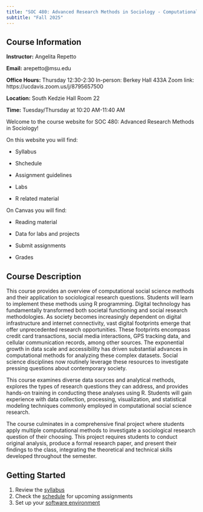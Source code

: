 ```yaml
---
title: "SOC 480: Advanced Research Methods in Sociology - Computational Social Science"
subtitle: "Fall 2025"
---
```


## Course Information

**Instructor:** Angelita Repetto 

**Email:** arepetto@msu.edu

**Office Hours:** Thursday 12:30-2:30 
                  In-person: Berkey Hall 433A 
                  Zoom link: https://ucdavis.zoom.us/j/8795657500

**Location:** South Kedzie Hall Room 22 

**Time:** Tuesday/Thursday at 10:20 AM-11:40 AM

Welcome to the course website for SOC 480: Advanced Research Methods in Sociology!

On this website you will find: 

- Syllabus 

- Shchedule 

- Assignment guidelines 

- Labs 

- R related material 

On Canvas you will find: 

- Reading material 

- Data for labs and projects 

- Submit assignments 

- Grades 

## Course Description 

This course provides an overview of computational social science methods and their application to sociological research questions. Students will learn to implement these methods using R programming.
Digital technology has fundamentally transformed both societal functioning and social research methodologies. As society becomes increasingly dependent on digital infrastructure and internet connectivity, vast digital footprints emerge that offer unprecedented research opportunities. These footprints encompass credit card transactions, social media interactions, GPS tracking data, and cellular communication records, among other sources. The exponential growth in data scale and accessibility has driven substantial advances in computational methods for analyzing these complex datasets. Social science disciplines now routinely leverage these resources to investigate pressing questions about contemporary society.

This course examines diverse data sources and analytical methods, explores the types of research questions they can address, and provides hands-on training in conducting these analyses using R. Students will gain experience with data collection, processing, visualization, and statistical modeling techniques commonly employed in computational social science research.

The course culminates in a comprehensive final project where students apply multiple computational methods to investigate a sociological research question of their choosing. This project requires students to conduct original analysis, produce a formal research paper, and present their findings to the class, integrating the theoretical and technical skills developed throughout the semester.

## Getting Started

1. Review the [syllabus](syllabus.qmd)
2. Check the [schedule](schedule.qmd) for upcoming assignments
3. Set up your [software environment](resources/software.qmd)


